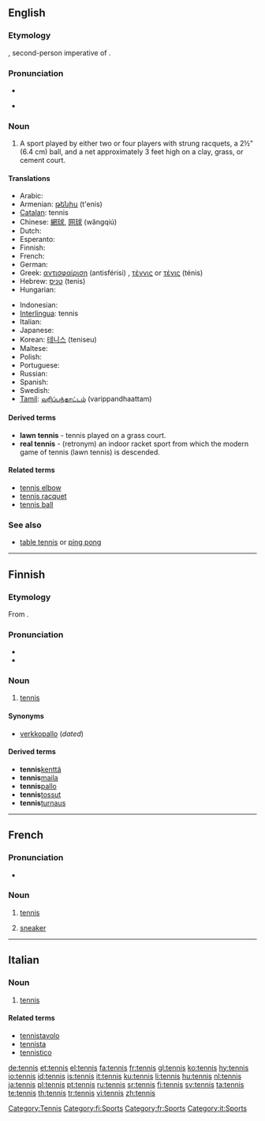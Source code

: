 {{commons}}
{{rank|wist|gik|meditations|18710|tennis|there'll|troopers|Restoration}}
==English==
{{wikipedia}}

===Etymology===
{{etyl|fro}} {{term|tenez|lang=fro}}, second-person imperative of {{term|tenir|lang=fro||hold}}.

===Pronunciation===
* {{IPA|/tɛn.ɪs/}}
* {{a|US}} {{SAMPA|/tE.nIs/}}

===Noun===
{{en-noun|-}}

# {{sport}} A sport played by either two or four players with strung racquets, a 2½" (6.4 cm) ball, and a net approximately 3 feet high on a clay, grass, or cement court.

====Translations====
{{trans-top|sport played by two or four players with strung racquets}}
* Arabic: {{Arab|[[تنس]]}} {{unicode|(tínis, tánis, ténis)}} {{m}}
* Armenian: [[թենիս]] (t'enis)
* [[Catalan]]: tennis {{m}}
* Chinese: [[網球]], [[网球]] (wǎngqiú)
* Dutch: {{t+|nl|tennis}}
* Esperanto: {{t-|eo|teniso|xs=Esperanto}}
* Finnish: {{t+|fi|tennis}}
* French: {{t+|fr|tennis|m}}
* German: {{t+|de|Tennis|n}}
* Greek: [[αντισφαίριση]] (antisférisi) {{f}}, {{qualifier|colloquial}} [[τέννις]] or [[τένις]] (ténis) {{n}}
* Hebrew: [[טניס]] (tenis) {{m}}
* Hungarian: {{t+|hu|tenisz}}
{{trans-mid}}
* Indonesian: {{t+|id|tenis|xs=Indonesian}}
* [[Interlingua]]: tennis
* Italian: {{t+|it|tennis|m}}
* Japanese: {{t+|ja|テニス|tr=tenisu|sc=Jpan}}
* Korean: [[테니스]] (teniseu)
* Maltese: {{t-|mt|tenis|xs=Maltese}}
* Polish: {{t-|pl|tenis ziemny|m}}
* Portuguese: {{t+|pt|tênis|m}}
* Russian: {{t+|ru|теннис|m|tr=ténnis|sc=Cyrl}}
* Spanish: {{t-|es|tenis|m}}
* Swedish: {{t+|sv|tennis}}
* [[Tamil]]: [[வரிப்பந்தாட்டம்]] (varippandhaattam)
{{trans-bottom}}

====Derived terms====
* '''lawn tennis''' - tennis played on a grass court.
* '''real tennis''' - (retronym) an indoor racket sport from which the modern game of tennis (lawn tennis) is descended.

====Related terms====
* [[tennis elbow]]
* [[tennis racquet]]
* [[tennis ball]]

===See also===
* [[table tennis]] or [[ping pong]]

[[Category:Tennis]]

----

==Finnish==

===Etymology===
From {{etyl|en|fi}} {{term|tennis|lang=en}}.

===Pronunciation===
* {{hyphenation|ten|nis}}
* {{IPA|lang=fi|[ˈtenːis]}}

===Noun===
{{fi-noun|tenni|type=elämys}}

# [[#English|tennis]]

====Synonyms====
* [[verkkopallo]] (''dated'')

====Derived terms====
* '''tennis'''[[kenttä]]
* '''tennis'''[[maila]]
* '''tennis'''[[pallo]]
* '''tennis'''[[tossut]]
* '''tennis'''[[turnaus]]

[[Category:fi:Sports]]

----

==French==

===Pronunciation===
* {{audio|Fr-tennis.ogg|audio}}

===Noun===
{{fr-noun|m|-}}

# {{context|usually|_|uncountable|lang=fr}} [[#English|tennis]]
# {{countable|Europe|dated|lang=fr}} [[sneaker]]

[[Category:fr:Sports]]

----

==Italian==

===Noun===
{{infl|it|noun|gender=m}} {{inv}}

# [[#English|tennis]]

====Related terms====
* [[tennistavolo]]
* [[tennista]]
* [[tennistico]]

[[Category:it:Sports]]

[[de:tennis]]
[[et:tennis]]
[[el:tennis]]
[[fa:tennis]]
[[fr:tennis]]
[[gl:tennis]]
[[ko:tennis]]
[[hy:tennis]]
[[io:tennis]]
[[id:tennis]]
[[is:tennis]]
[[it:tennis]]
[[ku:tennis]]
[[li:tennis]]
[[hu:tennis]]
[[nl:tennis]]
[[ja:tennis]]
[[pl:tennis]]
[[pt:tennis]]
[[ru:tennis]]
[[sr:tennis]]
[[fi:tennis]]
[[sv:tennis]]
[[ta:tennis]]
[[te:tennis]]
[[th:tennis]]
[[tr:tennis]]
[[vi:tennis]]
[[zh:tennis]]
